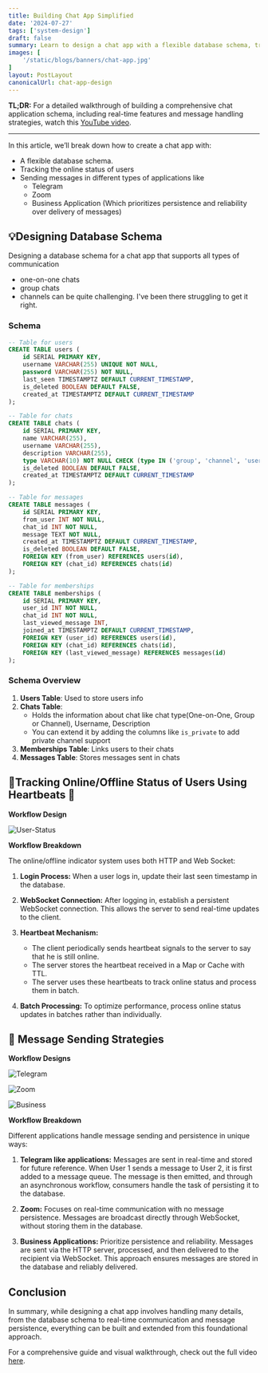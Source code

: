 ```yaml
---
title: Building Chat App Simplified
date: '2024-07-27'
tags: ['system-design']
draft: false
summary: Learn to design a chat app with a flexible database schema, track online status using Web Sockets, and manage message delivery efficiently from Vaishnav Sherla.
images: [
	'/static/blogs/banners/chat-app.jpg'
]
layout: PostLayout
canonicalUrl: chat-app-design
---
```

**TL;DR:** For a detailed walkthrough of building a comprehensive chat application schema, including real-time features and message handling strategies, watch this [YouTube video](https://www.youtube.com/watch?v=G_wuwbeh1O4).


---
In this article, we’ll break down how to create a chat app with:
- A flexible database schema.
- Tracking the online status of users
- Sending messages in different types of applications like
	- Telegram
	- Zoom
	- Business Application (Which prioritizes persistence and reliability over delivery of messages)

## 💡Designing Database Schema
Designing a database schema for a chat app that supports all types of communication
- one-on-one chats
- group chats
- channels
can be quite challenging. I've been there struggling to get it right.

### Schema

```sql
-- Table for users
CREATE TABLE users (
    id SERIAL PRIMARY KEY,
    username VARCHAR(255) UNIQUE NOT NULL,
    password VARCHAR(255) NOT NULL,
    last_seen TIMESTAMPTZ DEFAULT CURRENT_TIMESTAMP,
    is_deleted BOOLEAN DEFAULT FALSE,
    created_at TIMESTAMPTZ DEFAULT CURRENT_TIMESTAMP
);

-- Table for chats
CREATE TABLE chats (
    id SERIAL PRIMARY KEY,
    name VARCHAR(255),
    username VARCHAR(255),
    description VARCHAR(255),
    type VARCHAR(10) NOT NULL CHECK (type IN ('group', 'channel', 'user')),
    is_deleted BOOLEAN DEFAULT FALSE,
    created_at TIMESTAMPTZ DEFAULT CURRENT_TIMESTAMP
);

-- Table for messages
CREATE TABLE messages (
    id SERIAL PRIMARY KEY,
    from_user INT NOT NULL,
    chat_id INT NOT NULL,
    message TEXT NOT NULL,
    created_at TIMESTAMPTZ DEFAULT CURRENT_TIMESTAMP,
    is_deleted BOOLEAN DEFAULT FALSE,
    FOREIGN KEY (from_user) REFERENCES users(id),
    FOREIGN KEY (chat_id) REFERENCES chats(id)
);

-- Table for memberships
CREATE TABLE memberships (
    id SERIAL PRIMARY KEY,
    user_id INT NOT NULL,
    chat_id INT NOT NULL,
    last_viewed_message INT,
    joined_at TIMESTAMPTZ DEFAULT CURRENT_TIMESTAMP,
    FOREIGN KEY (user_id) REFERENCES users(id),
    FOREIGN KEY (chat_id) REFERENCES chats(id),
    FOREIGN KEY (last_viewed_message) REFERENCES messages(id)
);
```

### Schema Overview
1. **Users Table**: Used to store users info
2. **Chats Table**: 
	- Holds the information about chat like chat type(One-on-One, Group or Channel), Username, Description
	- You can extend it by adding the columns like `is_private` to add private channel support
3. **Memberships Table**: Links users to their chats
4. **Messages Table**: Stores messages sent in chats

## 👤Tracking Online/Offline Status of Users Using Heartbeats 💓

**Workflow Design**

![User-Status](/static/blogs/chat-app/UserStatus.png)

**Workflow Breakdown**

The online/offline indicator system uses both HTTP and Web Socket:

1. **Login Process:** When a user logs in, update their last seen timestamp in the database. 

2. **WebSocket Connection:** After logging in, establish a persistent WebSocket connection. This allows the server to send real-time updates to the client.

3. **Heartbeat Mechanism:** 
	- The client periodically sends heartbeat signals to the server to say that he is still online. 
	- The server stores the heartbeat received in a Map or Cache with TTL.
	- The server uses these heartbeats to track online status and process them in batch.

4. **Batch Processing:** To optimize performance, process online status updates in batches rather than individually.

## 💬 Message Sending Strategies

**Workflow Designs**

![Telegram](/static/blogs/chat-app/telegram.png)

![Zoom](/static/blogs/chat-app/zoom.png)

![Business](/static/blogs/chat-app/business.png)

**Workflow Breakdown**

Different applications handle message sending and persistence in unique ways:

1. **Telegram like applications:** Messages are sent in real-time and stored for future reference. When User 1 sends a message to User 2, it is first added to a message queue. The message is then emitted, and through an asynchronous workflow, consumers handle the task of persisting it to the database.

2. **Zoom:** Focuses on real-time communication with no message persistence. Messages are broadcast directly through WebSocket, without storing them in the database.

3. **Business Applications:** Prioritize persistence and reliability. Messages are sent via the HTTP server, processed, and then delivered to the recipient via WebSocket. This approach ensures messages are stored in the database and reliably delivered.

## Conclusion

In summary, while designing a chat app involves handling many details, from the database schema to real-time communication and message persistence, everything can be built and extended from this foundational approach.

For a comprehensive guide and visual walkthrough, check out the full video [here](https://www.youtube.com/watch?v=G_wuwbeh1O4).